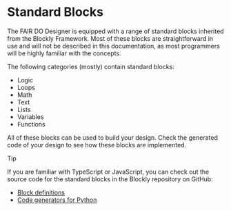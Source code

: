 # Standard Blocks

The FAIR DO Designer is equipped with a range of standard blocks inherited from the Blockly Framework. Most of these blocks are straightforward in use
and will not be described in this documentation, as most programmers will be highly familiar with the concepts.

The following categories (mostly) contain standard blocks:

 - Logic
 - Loops
 - Math
 - Text
 - Lists
 - Variables
 - Functions

All of these blocks can be used to build your design. Check the generated code of your design to see how these blocks are implemented.

> [!tip]
>
> If you are familiar with TypeScript or JavaScript, you can check out the source code for the standard blocks in the Blockly repository on GitHub:
> - [Block definitions](https://github.com/google/blockly/tree/master/blocks)
> - [Code generators for Python](https://github.com/google/blockly/tree/master/generators/python)